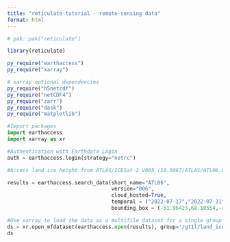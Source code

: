 ```yaml
---
title: "reticulate-tutorial - remote-sensing data"
format: html
---
```


```r
# pak::pak("reticulate")

library(reticulate)

py_require("earthaccess")
py_require("xarray")

# xarray optional dependencies
py_require("h5netcdf")
py_require("netCDF4")
py_require("zarr")
py_require("dask")
py_require("matplotlib")
```

```python
#Import packages
import earthaccess
import xarray as xr

#Authentication with Earthdata Login
auth = earthaccess.login(strategy="netrc")

#Access land ice height from ATLAS/ICESat-2 V005 (10.5067/ATLAS/ATL06.005), searching for data over western Greenland coast over two weeks in July 2022. The data are provided as HDF5 granules (files) that span about 1/14th of an orbit.

results = earthaccess.search_data(short_name="ATL06",
                                  version="006",
                                  cloud_hosted=True,
                                  temporal = ("2022-07-17","2022-07-31"),
                                  bounding_box = (-51.96423,68.10554,-48.71969,70.70529))

#Use xarray to load the data as a multifile dataset for a single group in the HDF5 file, in this case land ice segments:
ds = xr.open_mfdataset(earthaccess.open(results), group='/gt1l/land_ice_segments')
ds
```